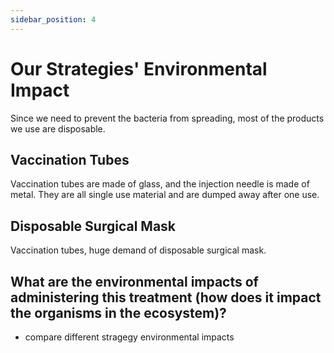 ```yaml
---
sidebar_position: 4
---
```

# Our Strategies' Environmental Impact
Since we need to prevent the bacteria from spreading, most of the products we use are disposable. 
## Vaccination Tubes
Vaccination tubes are made of glass, and the injection needle is made of metal. They are all single use material and are dumped away after one use.
## Disposable Surgical Mask

Vaccination tubes, huge demand of disposable surgical mask. 
## What are the environmental impacts of administering this treatment (how does it impact the organisms in the ecosystem)?
- compare different stragegy environmental impacts
